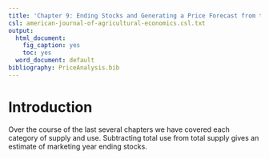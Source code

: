 ```yaml
---
title: 'Chapter 9: Ending Stocks and Generating a Price Forecast from the Balance Sheet'
csl: american-journal-of-agricultural-economics.csl.txt
output:
  html_document:
    fig_caption: yes
    toc: yes
  word_document: default
bibliography: PriceAnalysis.bib
---
```


# Introduction

Over the course of the last several chapters we have covered each category of supply and use. Subtracting total use from total supply gives an estimate of marketing year ending stocks. 



